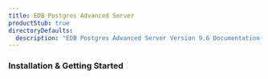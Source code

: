 ```yaml
---
title: EDB Postgres Advanced Server
productStub: true
directoryDefaults:
  description: "EDB Postgres Advanced Server Version 9.6 Documentation and release notes. Oracle database compatibility with higher security and data redaction for Enterprises."
---
```


### Installation & Getting Started

<Archive
  title="Installation Guide"
  product="epas"
  version="9.6"
  fileName="EDB_Postgres_Advanced_Server_Installation_Guide_v9.6.pdf"
/>
<Archive
  title="Release Notes"
  product="epas"
  version="9.6"
  fileName="EDBPostgresAdvancedServer9.6ReleaseNotes.pdf"
/>
